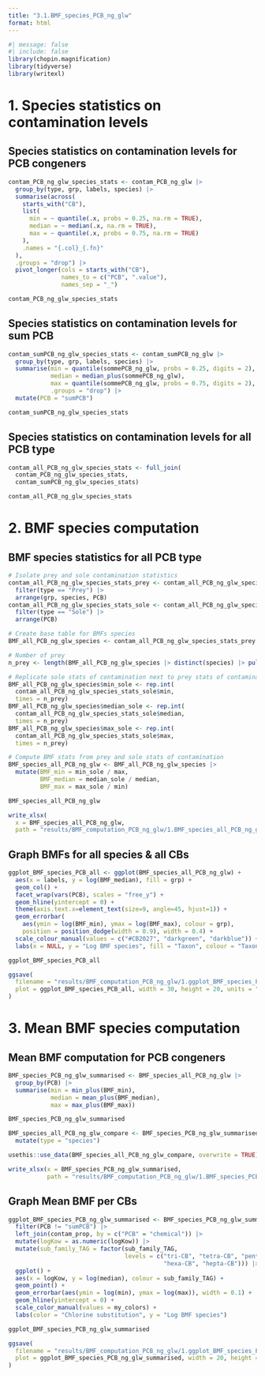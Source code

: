 ```yaml
---
title: "3.1.BMF_species_PCB_ng_glw"
format: html
---
```


```r
#| message: false
#| include: false
library(chopin.magnification)
library(tidyverse)
library(writexl)
```


# 1. Species statistics on contamination levels

## Species statistics on contamination levels for PCB congeners
```r
contam_PCB_ng_glw_species_stats <- contam_PCB_ng_glw |> 
  group_by(type, grp, labels, species) |> 
  summarise(across(
    starts_with("CB"),
    list(
      min = ~ quantile(.x, probs = 0.25, na.rm = TRUE),
      median = ~ median(.x, na.rm = TRUE),
      max = ~ quantile(.x, probs = 0.75, na.rm = TRUE)
    ),
    .names = "{.col}_{.fn}"
  ),
  .groups = "drop") |> 
  pivot_longer(cols = starts_with("CB"), 
               names_to = c("PCB", ".value"), 
               names_sep = "_")

contam_PCB_ng_glw_species_stats
```

## Species statistics on contamination levels for sum PCB 
```r
contam_sumPCB_ng_glw_species_stats <- contam_sumPCB_ng_glw |> 
  group_by(type, grp, labels, species) |> 
  summarise(min = quantile(sommePCB_ng_glw, probs = 0.25, digits = 2),
            median = median_plus(sommePCB_ng_glw),
            max = quantile(sommePCB_ng_glw, probs = 0.75, digits = 2),
            .groups = "drop") |> 
  mutate(PCB = "sumPCB")

contam_sumPCB_ng_glw_species_stats
```

## Species statistics on contamination levels for all PCB type
```r
contam_all_PCB_ng_glw_species_stats <- full_join(
  contam_PCB_ng_glw_species_stats,
  contam_sumPCB_ng_glw_species_stats)

contam_all_PCB_ng_glw_species_stats
```


# 2. BMF species computation

## BMF species statistics for all PCB type
```r
# Isolate prey and sole contamination statistics
contam_all_PCB_ng_glw_species_stats_prey <- contam_all_PCB_ng_glw_species_stats |> 
  filter(type == "Prey") |> 
  arrange(grp, species, PCB)
contam_all_PCB_ng_glw_species_stats_sole <- contam_all_PCB_ng_glw_species_stats |> 
  filter(type == "Sole") |> 
  arrange(PCB)

# Create base table for BMFs species
BMF_all_PCB_ng_glw_species <- contam_all_PCB_ng_glw_species_stats_prey

# Number of prey
n_prey <- length(BMF_all_PCB_ng_glw_species |> distinct(species) |> pull())

# Replicate sole stats of contamination next to prey stats of contamination
BMF_all_PCB_ng_glw_species$min_sole <- rep.int(
  contam_all_PCB_ng_glw_species_stats_sole$min, 
  times = n_prey)
BMF_all_PCB_ng_glw_species$median_sole <- rep.int(
  contam_all_PCB_ng_glw_species_stats_sole$median, 
  times = n_prey)
BMF_all_PCB_ng_glw_species$max_sole <- rep.int(
  contam_all_PCB_ng_glw_species_stats_sole$max, 
  times = n_prey)

# Compute BMF stats from prey and sole stats of contamination
BMF_species_all_PCB_ng_glw <- BMF_all_PCB_ng_glw_species |> 
  mutate(BMF_min = min_sole / max,
         BMF_median = median_sole / median,
         BMF_max = max_sole / min)

BMF_species_all_PCB_ng_glw
```

```r
write_xlsx(
  x = BMF_species_all_PCB_ng_glw, 
  path = "results/BMF_computation_PCB_ng_glw/1.BMF_species_all_PCB_ng_glw.xlsx")
```


## Graph BMFs for all species & all CBs
```r
ggplot_BMF_species_PCB_all <- ggplot(BMF_species_all_PCB_ng_glw) +
  aes(x = labels, y = log(BMF_median), fill = grp) +
  geom_col() +
  facet_wrap(vars(PCB), scales = "free_y") +
  geom_hline(yintercept = 0) +
  theme(axis.text.x=element_text(size=9, angle=45, hjust=1)) +
  geom_errorbar(
    aes(ymin = log(BMF_min), ymax = log(BMF_max), colour = grp), 
    position = position_dodge(width = 0.9), width = 0.4) +
  scale_colour_manual(values = c("#CB2027", "darkgreen", "darkblue")) +
  labs(x = NULL, y = "Log BMF species", fill = "Taxon", colour = "Taxon")

ggplot_BMF_species_PCB_all
```

```r
ggsave(
  filename = "results/BMF_computation_PCB_ng_glw/1.ggplot_BMF_species_PCB_all_ng_glw.jpg",
  plot = ggplot_BMF_species_PCB_all, width = 30, height = 20, units = "cm"
)
```

# 3. Mean BMF species computation

## Mean BMF computation for PCB congeners
```r
BMF_species_PCB_ng_glw_summarised <- BMF_species_all_PCB_ng_glw |>
  group_by(PCB) |> 
  summarise(min = min_plus(BMF_min),
            median = mean_plus(BMF_median),
            max = max_plus(BMF_max))

BMF_species_PCB_ng_glw_summarised
```

```r
BMF_species_all_PCB_ng_glw_compare <- BMF_species_PCB_ng_glw_summarised |> 
  mutate(type = "species")
```


```r
usethis::use_data(BMF_species_all_PCB_ng_glw_compare, overwrite = TRUE)
```

```r
write_xlsx(x = BMF_species_PCB_ng_glw_summarised, 
           path = "results/BMF_computation_PCB_ng_glw/1.BMF_species_PCB_ng_glw_summarised.xlsx")
```

## Graph Mean BMF per CBs
```r
ggplot_BMF_species_PCB_ng_glw_summarised <- BMF_species_PCB_ng_glw_summarised |> 
  filter(PCB != "sumPCB") |> 
  left_join(contam_prop, by = c("PCB" = "chemical")) |> 
  mutate(logKow = as.numeric(logKow)) |> 
  mutate(sub_family_TAG = factor(sub_family_TAG, 
                                 levels = c("tri-CB", "tetra-CB", "penta-CB", 
                                            "hexa-CB", "hepta-CB"))) |> 
  ggplot() +
  aes(x = logKow, y = log(median), colour = sub_family_TAG) +
  geom_point() +
  geom_errorbar(aes(ymin = log(min), ymax = log(max)), width = 0.1) +
  geom_hline(yintercept = 0) +
  scale_color_manual(values = my_colors) +
  labs(color = "Chlorine substitution", y = "Log BMF species")

ggplot_BMF_species_PCB_ng_glw_summarised
```

```r
ggsave(
  filename = "results/BMF_computation_PCB_ng_glw/1.ggplot_BMF_species_PCB_ng_glw_summarised.jpg",
  plot = ggplot_BMF_species_PCB_ng_glw_summarised, width = 20, height = 15, units = "cm"
)
```
